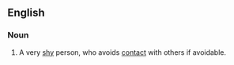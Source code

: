 ==English==

===Noun===
{{en-noun|sg=[[shrinking]] [[violet]]}}

# {{idiomatic}} A very [[shy]] person, who avoids [[contact]] with others if avoidable.
